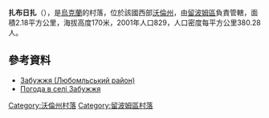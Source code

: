 {{coord|51|21|32|N|23|41|35|E|scale:30000|display=title}}

'''扎布日扎'''（{{lang-uk|Забужжя}}），是[[烏克蘭|烏克蘭]]的村落，位於該國西部[[沃倫州|沃倫州]]，由[[留波姆區|留波姆區]]負責管轄，面積2.18平方公里，海拔高度170米，2001年人口829，人口密度每平方公里380.28人。

==參考資料==
* [http://gska2.rada.gov.ua/pls/z7502/A005?rdat1=27.07.2010&rf7571=4246 Забужжя (Любомльський район)]{{dead link|date=2018年3月 |bot=InternetArchiveBot |fix-attempted=yes }}
* [http://weather.in.ua/ua/volynskaja/8059 Погода в селі Забужжя] {{Wayback|url=http://weather.in.ua/ua/volynskaja/8059 |date=20111219103544 }}

[[Category:沃倫州村落|Category:沃倫州村落]]
[[Category:留波姆區村落|Category:留波姆區村落]]


{{Volyn-geo-stub}}